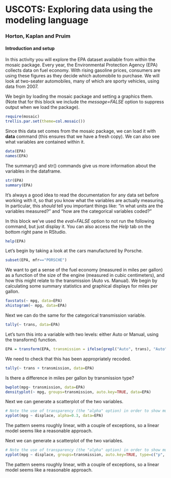 USCOTS: Exploring data using the modeling language
===========
### Horton, Kaplan and Pruim

#### Introduction and setup
In this activity you will explore the EPA dataset available from within the mosaic package.
Every year, the Environmental Protection Agency (EPA) collects data on fuel economy. With rising gasoline prices, consumers are using these figures as they decide which automobile to purchase. We will look at two-seater automobiles, many of which are sporty vehicles, using data from 2007. 

We begin by loading the mosaic package and setting a graphics them.  (Note that for this block we include the *message=FALSE* option to suppress output when we load the package).  
```r
require(mosaic)
trellis.par.set(theme=col.mosaic())
```

Since this data set comes from the mosaic package, we can load it with **data** command (this ensures that we have a fresh copy). We can also see what variables are contained within it.
```r
data(EPA)
names(EPA)
```

The summary() and str() commands give us more information about the variables in the dataframe.
```r
str(EPA)
summary(EPA)
```

It's always a good idea to read the documentation for any data set before working with it, so that you know what the variables are actually measuring. In particular, this *should* tell you important things like: "in what units are the variables measured?" and "how are the categorical variables coded?"

In this block we've used the *eval=FALSE* option to not run the following command, but just display it.  You can also access the *Help* tab on the bottom right pane in RStudio.
```r
help(EPA)
```

Let's begin by taking a look at the cars manufactured by Porsche.
```r
subset(EPA, mfr=="PORSCHE")
```

We want to get a sense of the fuel economy (measured in miles per gallon) as a function of the size of the engine (measured in cubic centimeters), and how this might relate to the transmission (Auto vs. Manual). We begin by calculating some summary statistics and graphical displays for miles per gallon.

```r
favstats(~ mpg, data=EPA)
xhistogram(~ mpg, data=EPA)
```

Next we can do the same for the categorical transmission variable.
```r
tally(~ trans, data=EPA)
```

Let's turn this into a variable with two levels: either Auto or Manual, using the transform() function.
```r
EPA = transform(EPA, transmission = ifelse(grepl("Auto", trans), "Auto", "Manual"))
```

We need to check that this has been appropriately recoded.
```r
tally(~ trans + transmission, data=EPA)
```

Is there a difference in miles per gallon by transmission type?

```r
bwplot(mpg~ transmission, data=EPA)
densityplot(~ mpg, groups=transmission, auto.key=TRUE, data=EPA)
```

Next we can generate a scatterplot of the two variables.
```r
# Note the use of transparency (the "alpha" option) in order to show multiple points that are right on top of one another. 
xyplot(mpg ~ displace, alpha=0.3, data=EPA)
```
The pattern seems roughly linear, with a couple of exceptions, so a linear model seems like a reasonable approach. 

Next we can generate a scatterplot of the two variables.
```r
# Note the use of transparency (the "alpha" option) in order to show multiple points that are right on top of one another. 
xyplot(mpg ~ displace, groups=transmission, auto.key=TRUE, type=c("p", "r"), alpha=0.3, data=EPA)
```
The pattern seems roughly linear, with a couple of exceptions, so a linear model seems like a reasonable approach. 


